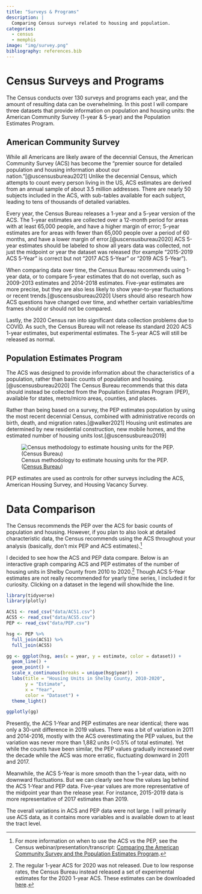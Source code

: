 ```yaml
---
title: "Surveys & Programs"
description: |
  Comparing Census surveys related to housing and population.
categories:
  - census
  - memphis
image: "img/survey.png"
bibliography: references.bib
---
```


# Census Surveys and Programs

The Census conducts over 130 surveys and programs each year, and the amount of resulting data can be overwhelming. In this post I will compare three datasets that provide information on population and housing units: the American Community Survey (1-year & 5-year) and the Population Estimates Program.

## American Community Survey

While all Americans are likely aware of the decennial Census, the American Community Survey (ACS) has become the "premier source for detailed population and housing information about our nation."[@uscensusbureau2021] Unlike the decennial Census, which attempts to count every person living in the US, ACS estimates are derived from an annual sample of about 3.5 million addresses. There are nearly 50 subjects included in the ACS, with sub-tables available for each subject, leading to tens of thousands of detailed variables.

Every year, the Census Bureau releases a 1-year and a 5-year version of the ACS. The 1-year estimates are collected over a 12-month period for areas with at least 65,000 people, and have a higher margin of error; 5-year estimates are for areas with fewer than 65,000 people over a period of 60 months, and have a lower margin of error.[@uscensusbureau2020] ACS 5-year estimates should be labeled to show all years data was collected, not just the midpoint or year the dataset was released (for example "2015-2019 ACS 5-Year" is correct but not "2017 ACS 5-Year" or "2019 ACS 5-Year").

When comparing data over time, the Census Bureau recommends using 1-year data, or to compare 5-year estimates that do not overlap, such as 2009-2013 estimates and 2014-2018 estimates. Five-year estimates are more precise, but they are also less likely to show year-to-year fluctuations or recent trends.[@uscensusbureau2020] Users should also research how ACS questions have changed over time, and whether certain variables/time frames should or should not be compared.

Lastly, the 2020 Census ran into significant data collection problems due to COVID. As such, the Census Bureau will not release its standard 2020 ACS 1-year estimates, but experimental estimates. The 5-year ACS will still be released as normal.

## Population Estimates Program

The ACS was designed to provide information about the characteristics of a population, rather than basic counts of population and housing.[@uscensusbureau2020] The Census Bureau recommends that this data should instead be collected from the Population Estimates Program (PEP), available for states, metro/micro areas, counties, and places.

Rather than being based on a survey, the PEP estimates population by using the most recent decennial Census, combined with administrative records on birth, death, and migration rates.[@walker2021] Housing unit estimates are determined by new residential construction, new mobile homes, and the estimated number of housing units lost.[@uscensusbureau2019]

![Census methodology to estimate housing units for the PEP. ([Census Bureau](https://www.census.gov/programs-surveys/acs/guidance/handbooks/general.html))](img/hsg-est.png)

PEP estimates are used as controls for other surveys including the ACS, American Housing Survey, and Housing Vacancy Survey.

# Data Comparison

The Census recommends the PEP over the ACS for basic counts of population and housing. However, if you plan to also look at detailed characteristic data, the Census recommends using the ACS throughout your analysis (basically, don't mix PEP and ACS estimates).[^1]

[^1]: For more information on when to use the ACS vs the PEP, see the Census webinar/presentation/transcript: [Comparing the American Community Survey and the Population Estimates Program](https://www.census.gov/data/academy/webinars/2021/comparing-the-acs-and-the-pop-est-program.html).

I decided to see how the ACS and PEP data compare. Below is an interactive graph comparing ACS and PEP estimates of the number of housing units in Shelby County from 2010 to 2020.[^2] Though ACS 5-Year estimates are not really recommended for yearly time series, I included it for curiosity. Clicking on a dataset in the legend will show/hide the line.

[^2]: The regular 1-year ACS for 2020 was not released. Due to low response rates, the Census Bureau instead released a set of experimental estimates for the 2020 1-year ACS. These estimates can be downloaded [here](https://www.census.gov/programs-surveys/acs/data/experimental-data/1-year.html).

```r
library(tidyverse)
library(plotly)
```

```r
ACS1 <- read_csv("data/ACS1.csv")
ACS5 <- read_csv("data/ACS5.csv")
PEP <- read_csv("data/PEP.csv")
```


```r
hsg <- PEP %>% 
  full_join(ACS1) %>% 
  full_join(ACS5)
```

```r
gg <- ggplot(hsg, aes(x = year, y = estimate, color = dataset)) +
  geom_line() +
  geom_point() +
  scale_x_continuous(breaks = unique(hsg$year)) +
  labs(title = "Housing Units in Shelby County, 2010-2020",
       y = "Estimate",
       x = "Year",
       color = "Dataset") +
  theme_light()

ggplotly(gg)
```

Presently, the ACS 1-Year and PEP estimates are near identical; there was only a 30-unit difference in 2019 values. There was a bit of variation in 2011 and 2014-2016, mostly with the ACS overestimating the PEP values, but the variation was never more than 1,882 units (\<0.5% of total estimate). Yet while the counts have been similar, the PEP values gradually increased over the decade while the ACS was more erratic, fluctuating downward in 2011 and 2017.

Meanwhile, the ACS 5-Year is more smooth than the 1-year data, with no downward fluctuations. But we can clearly see how the values lag behind the ACS 1-Year and PEP data. Five-year values are more representative of the midpoint year than the release year. For instance, 2015-2019 data is more representative of 2017 estimates than 2019.

The overall variations in ACS and PEP data were not large. I will primarily use ACS data, as it contains more variables and is available down to at least the tract level.

